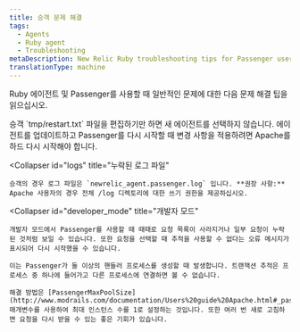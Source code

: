 ```yaml
---
title: 승객 문제 해결
tags:
  - Agents
  - Ruby agent
  - Troubleshooting
metaDescription: New Relic Ruby troubleshooting tips for Passenger users.
translationType: machine
---
```


Ruby 에이전트 및 Passenger를 사용할 때 일반적인 문제에 대한 다음 문제 해결 팁을 읽으십시오.

<CollapserGroup>
  <Collapser
    id="agent"
    title="에이전트 다시 시작"
  >
    승객 `tmp/restart.txt` 파일을 편집하기만 하면 새 에이전트를 선택하지 않습니다. 에이전트를 업데이트하고 Passenger를 다시 시작할 때 변경 사항을 적용하려면 Apache를 하드 다시 시작해야 합니다.
  </Collapser>

  <Collapser
    id="logs"
    title="누락된 로그 파일"
  >
    승객의 경우 로그 파일은 `newrelic_agent.passenger.log` 입니다. **권장 사항:** Apache 사용자의 경우 전체 /log 디렉토리에 대한 쓰기 권한을 제공하십시오.
  </Collapser>

  <Collapser
    id="developer_mode"
    title="개발자 모드"
  >
    개발자 모드에서 Passenger를 사용할 때 때때로 요청 목록이 사라지거나 일부 요청이 누락된 것처럼 보일 수 있습니다. 또한 요청을 선택할 때 추적을 사용할 수 없다는 오류 메시지가 표시되어 다시 시작했을 수 있습니다.

    이는 Passenger가 둘 이상의 핸들러 프로세스를 생성할 때 발생합니다. 트랜잭션 추적은 프로세스 중 하나에 들어가고 다른 프로세스에 연결하면 볼 수 없습니다.

    해결 방법은 [PassengerMaxPoolSize](http://www.modrails.com/documentation/Users%20guide%20Apache.html#_passengermaxpoolsize_lt_integer_gt) 매개변수를 사용하여 최대 인스턴스 수를 1로 설정하는 것입니다. 또한 여러 번 새로 고침하면 요청을 다시 받을 수 있는 좋은 기회가 있습니다.
  </Collapser>
</CollapserGroup>
